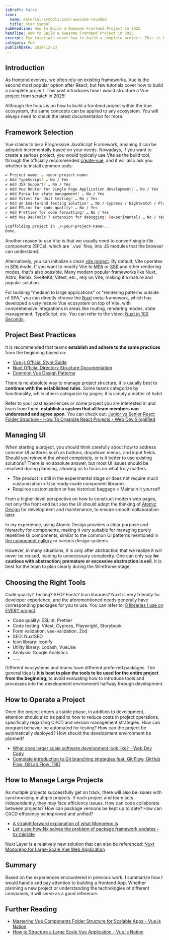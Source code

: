 ```yaml
---
isDraft: false
icon:
  name: material-symbols:auto-awesome-rounded
  title: Star Symbol
subHeadline: How to Build a Awesome Frontend Project in 2025
headline: How to Build a Awesome Frontend Project in 2025
excerpt: Few tutorials cover how to build a complete project. This is how I would build a Vue project from scratch in 2025!
category: Vue
publishDate: 2024-12-23
---
```


## Introduction

As frontend evolves, we often rely on existing frameworks. Vue is the second most popular option after React, but few tutorials cover how to build a complete project. This post introduces how I would structure a Vue project from scratch in 2025!

<Info type="info">
  Although the focus is on how to build a frontend project within the Vue ecosystem, the same concepts can be applied to
  any ecosystem. You will always need to check the latest documentation for more.
</Info>

## Framework Selection

Vue claims to be a Progressive JavaScript Framework, meaning it can be adopted incrementally based on your needs. Nowadays, if you want to create a serious project, you would typically use Vite as the build tool, through the officially recommended [create-vue](https://github.com/vuejs/create-vue), and it will also ask you whether to install common tools:

```bash
✔ Project name: … <your-project-name>
✔ Add TypeScript? … No / Yes
✔ Add JSX Support? … No / Yes
✔ Add Vue Router for Single Page Application development? … No / Yes
✔ Add Pinia for state management? … No / Yes
✔ Add Vitest for Unit testing? … No / Yes
✔ Add an End-to-End Testing Solution? … No / Cypress / Nightwatch / Playwright
✔ Add ESLint for code quality? … No / Yes
✔ Add Prettier for code formatting? … No / Yes
✔ Add Vue DevTools 7 extension for debugging? (experimental) … No / Yes

Scaffolding project in ./<your-project-name>...
Done.
```

<Info type="info">
  Another reason to use Vite is that we usually need to convert single-file components (SFCs), which are `.vue` files,
  into JS modules that the browser can understand.
</Info>

Alternatively, you can initialize a clean [vite project](https://vite.dev/guide/). By default, Vite operates in <abbr title="Single Page Application">SPA</abbr> mode. If you want to modify Vite to <abbr title="Multi Page Application">MPA</abbr> or <abbr title="Server Side Rendering">SSR</abbr> and other rendering modes, that's also possible. Many modern popular frameworks like Nuxt, Astro, Remix, SvelteKit, Vitest, etc., rely on Vite, making it a mature and popular solution.

For building "medium to large applications" or "rendering patterns outside of SPA," you can directly choose the [Nuxt](https://nuxt.com/) meta-framework, which has developed a very mature Vue ecosystem on top of Vite, with comprehensive integrations in areas like routing, rendering modes, state management, TypeScript, etc. You can refer to the video: [Nuxt in 100 Seconds](https://www.youtube.com/watch?v=dCxSsr5xuL8).

## Project Best Practices

It is recommended that teams **establish and adhere to the same practices** from the beginning based on:

- [Vue.js Official Style Guide](https://vuejs.org/style-guide/)
- [Nuxt Official Directory Structure Documentation](https://nuxt.com/docs/guide/directory-structure/app)
- [Common Vue Design Patterns](https://www.patterns.dev/vue/components)

There is no absolute way to manage project structure; it is usually best to **continue with the established rules**. Some teams categorize by functionality, while others categorize by pages; it is simply a matter of habit.

Refer to your past experiences or some project you are interested in and learn from them, **establish a system that all team members can understand and agree upon**. You can check out: [Junior vs Senior React Folder Structure - How To Organize React Projects - Web Dev Simplified](https://www.youtube.com/watch?v=UUga4-z7b6s)

## Managing UI

When starting a project, you should think carefully about how to address common UI patterns such as buttons, dropdown menus, and input fields. Should you reinvent the wheel completely, or is it better to use existing solutions? There is no absolute answer, but most UI issues should be resolved during planning, allowing us to focus on what truly matters.

- The product is still in the experimental stage or does not require much customization = Use ready-made component libraries
- Requires customization or has historical baggage = Maintain it yourself

From a higher-level perspective on how to construct modern web pages, not only the front end but also the UI should adopt the thinking of [Atomic Design](https://atomicdesign.bradfrost.com/chapter-2/) for development and maintenance, to ensure smooth collaboration later.

In my experience, using Atomic Design provides a clear purpose and hierarchy for components, making it very suitable for managing purely repetitive UI components, similar to the common UI patterns mentioned in [the component gallery](https://component.gallery/components/) or various design systems.

However, in many situations, it is only after abstraction that we realize it will never be reused, leading to unnecessary complexity. One can only say **be cautious with abstraction; premature or excessive abstraction is evil**. It is best for the team to plan clearly during the Wireframe stage.

## Choosing the Right Tools

Code quality? Testing? SEO? Fonts? Icon libraries? Nuxt is very friendly for developer experience, and the aforementioned needs generally have corresponding packages for you to use. You can refer to: [8 libraries I use on EVERY project](https://www.youtube.com/watch?v=_GrdYoO3h0g&list=PLKE7c8z_v-jnt2YlEfF0kFSOehB_Fgxom).

- Code quality: ESLint, Prettier
- Code testing: Vitest, Cypress, Playwright, Storybook
- Form validation: vee-validation, Zod
- SEO: NuxtSEO
- Icon library: iconify
- Utility library: Lodash, VueUse
- Analysis: Google Analytics
- ……

Different ecosystems and teams have different preferred packages. The general idea is **it is best to plan the tools to be used for the entire project from the beginning**, to avoid evaluating how to introduce tools and processes into the development environment halfway through development.

## How to Operate a Project

Once the project enters a stable phase, in addition to development, attention should also be paid to how to reduce costs in project operations, specifically regarding CI/CD and version management strategies. How can program behavior be automated for testing? How can the project be automatically deployed? How should the development environment be planned?

- [What does larger scale software development look like? - Web Dev Cody](https://www.youtube.com/watch?v=Dl-BdxNRUqs)
- [Complete introduction to Git branching strategies feat. Git Flow, GitHub Flow, GitLab Flow, TBD](https://www.webdong.dev/post/trunk-based-development/)

## How to Manage Large Projects

As multiple projects successfully get on track, there will also be issues with synchronizing multiple projects. If each project and team acts independently, they may face efficiency issues. How can code collaborate between projects? How can package versions be kept up to date? How can CI/CD efficiency be improved and unified?

- [A straightforward explanation of what Monorepo is](https://www.webdong.dev/post/explain-monorepo/)
- [Let's see how Nx solves the problem of package framework updates - nx migrate](https://www.webdong.dev/post/nx-migrate-to-solve-upgrade-problem/)

Nuxt Layer is a relatively new solution that can also be referenced: [Nuxt Monorepo for Large-Scale Vue Web Application](https://serko.dev/post/nuxt-3-monorepo)

## Summary

Based on the experiences encountered in previous work, I summarize how I would handle and pay attention to building a frontend App. Whether planning a new project or understanding the technologies of different companies, it will serve as a good reference.

## Further Reading

- [Mastering Vue Components Folder Structure for Scalable Apps - Vue.js Nation](https://vueschool.io/articles/vuejs-tutorials/structuring-vue-components/)
- [How to Structure a Large Scale Vue Application - Vue.js Nation](https://vueschool.io/articles/vuejs-tutorials/how-to-structure-a-large-scale-vue-application/)
